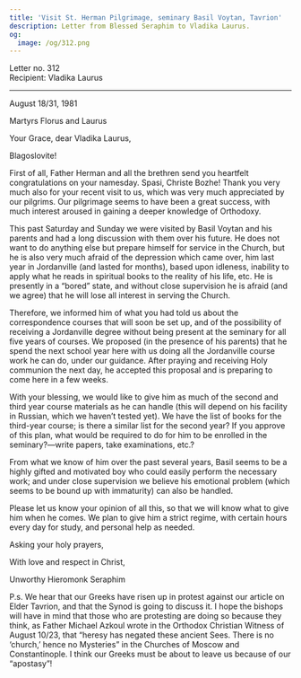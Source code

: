 ```yaml
---
title: 'Visit St. Herman Pilgrimage, seminary Basil Voytan, Tavrion'
description: Letter from Blessed Seraphim to Vladika Laurus.
og:
  image: /og/312.png
---
```


<div style={{textAlign:'right', fontFamily:'monospace'}}>Letter no. 312</div>
<div style={{textAlign:'left', fontFamily:'monospace'}}>Recipient: Vladika Laurus</div>

---

August 18/31, 1981

Martyrs Florus and Laurus

Your Grace, dear Vladika Laurus,

Blagoslovite!

First of all, Father Herman and all the brethren send you heartfelt congratulations on your namesday. Spasi, Christe Bozhe! Thank you very much also for your recent visit to us, which was very much appreciated by our pilgrims. Our pilgrimage seems to have been a great success, with much interest aroused in gaining a deeper knowledge of Orthodoxy.

This past Saturday and Sunday we were visited by Basil Voytan and his parents and had a long discussion with them over his future. He does not want to do anything else but prepare himself for service in the Church, but he is also very much afraid of the depression which came over, him last year in Jordanville (and lasted for months), based upon idleness, inability to apply what he reads in spiritual books to the reality of his life, etc. He is presently in a “bored” state, and without close supervision he is afraid (and we agree) that he will lose all interest in serving the Church.

Therefore, we informed him of what you had told us about the correspondence courses that will soon be set up, and of the possibility of receiving a Jordanville degree without being present at the seminary for all five years of courses. We proposed (in the presence of his parents) that he spend the next school year here with us doing all the Jordanville course work he can do, under our guidance. After praying and receiving Holy communion the next day, he accepted this proposal and is preparing to come here in a few weeks.

With your blessing, we would like to give him as much of the second and third year course materials as he can handle (this will depend on his facility in Russian, which we haven’t tested yet). We have the list of books for the third-year course; is there a similar list for the second year? If you approve of this plan, what would be required to do for him to be enrolled in the seminary?—write papers, take examinations, etc.?

From what we know of him over the past several years, Basil seems to be a highly gifted and motivated boy who could easily perform the necessary work; and under close supervision we believe his emotional problem (which seems to be bound up with immaturity) can also be handled.

Please let us know your opinion of all this, so that we will know what to give him when he comes. We plan to give him a strict regime, with certain hours every day for study, and personal help as needed.

Asking your holy prayers,

With love and respect in Christ,

Unworthy Hieromonk Seraphim

P.s. We hear that our Greeks have risen up in protest against our article on Elder Tavrion, and that the Synod is going to discuss it. I hope the bishops will have in mind that those who are protesting are doing so because they think, as Father Michael Azkoul wrote in the Orthodox Christian Witness of August 10/23, that “heresy has negated these ancient Sees. There is no ‘church,’ hence no Mysteries” in the Churches of Moscow and Constantinople. I think our Greeks must be about to leave us because of our “apostasy”!
